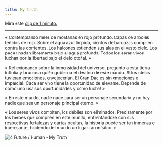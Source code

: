 ---
title: My truth
---

Mira este [clip de 1 minuto.](https://www.youtube.com/watch?v=dMTg-3mMdqw&list=PLTKbnePaeauV0FDvmvYakqI04goE0_3qz&index=44)

---

« Contemplando miles de montañas en rojo profundo. Capas de árboles teñidos de rojo. Sobre el agua azul límpida, cientos de barcazas compiten contra las corrientes. Los halcones extienden sus alas en el vasto cielo. Los peces nadan libremente bajo el agua profunda. Todos los seres vivos luchan por la libertad bajo el cielo otoñal. »

« Reflexionando sobre la inmensidad del universo, pregunto a esta tierra infinita y brumosa quién gobierna el destino de este mundo. Si los cielos tuvieran emociones, envejecerían. El Gran Dao es sin emociones e imparcial. Cada ser vivo tiene la oportunidad de elevarse. Depende de cómo uno usa sus oportunidades y cómo lucha! »

« En este mundo, nadie nace para ser un personaje secundario y no hay nadie que sea un personaje principal eterno. »

« Los seres vivos compiten, los débiles son eliminados. Precisamente por los héroes que compiten en este mundo, enfrentándose con sus respectivas fortalezas y cartas ocultas, la historia puede ser tan inmensa e interesante, haciendo del mundo un lugar tan místico. »

![4 Future / Human - My Truth](/images/future/4-Future-&-Human-My-Truth.JPG)